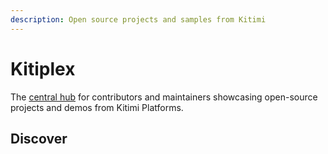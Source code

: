 ```yaml
---
description: Open source projects and samples from Kitimi
---
```




# Kitiplex

The [central hub](https://github.com/Kitiplex) for contributors and maintainers showcasing open-source projects and demos from Kitimi Platforms.

<!-- The [central hub](https://github.com/Kitiplex) for contributors, authors, and maintainers within the Kitimi Organization, where [the team](./kitiplex/team) strives to articulate documentation for all open-source projects and demos. -->

## Discover

<DocCardList />



<KitiplexLogo />



